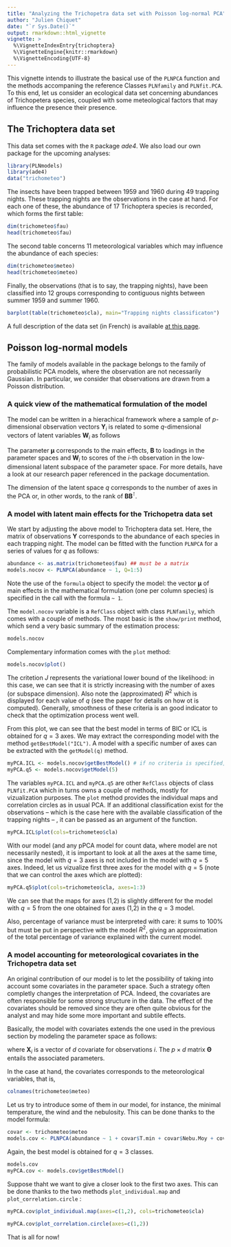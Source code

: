 ```yaml
---
title: "Analyzing the Trichopetra data set with Poisson log-normal PCA"
author: "Julien Chiquet"
date: "`r Sys.Date()`"
output: rmarkdown::html_vignette
vignette: >
  %\VignetteIndexEntry{trichoptera}
  %\VignetteEngine{knitr::rmarkdown}
  %\VignetteEncoding{UTF-8}
---
```


This vignette intends to illustrate the basical use of the `PLNPCA` function and the methods accompaning the reference Classes `PLNfamily` and `PLNfit.PCA`. To this end, let us consider an ecological data set concerning abundances of Trichopetera species, coupled with some meteological factors that may influence the presence their presence.

## The Trichoptera data set

This data set comes with the `R` package *ade4*. We also load our own package for the upcoming analyses:
```r
library(PLNmodels)
library(ade4)
data("trichometeo")
```

The insects have been trapped between 1959 and 1960 during 49 trapping nights. These trapping nights are the observations in the case at hand. For each one of these, the abundance of 17 Trichoptera species is recorded, which forms the first table:
```r
dim(trichometeo$fau)
head(trichometeo$fau)
```


The second table concerns 11 meteorological variables which may influence the abundance of each species:

```r
dim(trichometeo$meteo)
head(trichometeo$meteo)
```
Finally, the observations (that is to say, the trapping nights), have been classified into 12 groups corresponding to contiguous nights between summer 1959 and  summer 1960.

```r
barplot(table(trichometeo$cla), main="Trapping nights classificaton")
```

A full description of the data set (in French) is available  [at this page](http://pbil.univ-lyon1.fr/R/pdf/pps034.pdf).

## Poisson log-normal models

The family of models available in the package belongs to the family of probabilistic PCA models, where the observation are not necessarily Gaussian.  In particular, we consider that observations are drawn from a Poisson distribution.

### A quick view of the mathematical formulation of the model

The model can be written in a hierachical framework where a sample of $p$-dimensional observation vectors $\mathbf{Y}_i$ is related to some  $q$-dimensional vectors of latent variables $\mathbf{W}_i$ as follows
\begin{equation} 
  \label{eq:pca-model}
  \begin{array}{rcl}
    \text{latent space }  & \mathbf{W}_i \quad \text{i.i.d.} & \mathbf{W}_i \sim      \mathcal{N}(\mathbf{0}_q, \mathbf{I}_q)  \\
\text{parameter space } &   \mathbf{Z}_i|\mathbf{W}_i = {\boldsymbol\mu} + \mathbf{B}^\top \mathbf{W}_i  & \mathbf{Z}_i \sim \mathcal{N}({\boldsymbol\mu}, \mathbf{B}\mathbf{B}^\top) \\
  \text{observation space } &  Y_{ij} | Z_{ij} \quad \text{indep.} & Y_{ij} | Z_{ij} \sim \mathcal{P}\left(\exp\{Z_{ij}\}\right)
  \end{array}
\end{equation}

The parameter ${\boldsymbol\mu}$ corresponds to the main effects, $\mathbf{B}$ to \emph{rescaled} loadings in the parameter spaces and $\mathbf{W}_i$ to scores of the $i$-th observation in the low-dimensional latent subspace of the parameter space. For more details, have a look at our research paper referenced in the package documentation.

The dimension of the latent space $q$ corresponds to the number of axes in the PCA or, in other words, to the rank of $\mathbf{B}\mathbf{B}^\intercal$.

### A model with latent main effects for the Trichopetra data set

We start by adjusting the above model to Trichoptera data set. Here, the matrix of observations $\mathbf{Y}$ corresponds to the abundance of each species in each trapping night. The model can be fitted with the function `PLNPCA` for a series of values for $q$ as follows:

```r
abundance <- as.matrix(trichometeo$fau) ## must be a matrix
models.nocov <- PLNPCA(abundance ~ 1, Q=1:5)
```

Note the use of the `formula` object to specify the model: the vector $\boldsymbol\mu$ of main effects in the mathematical formulation (one per column species) is specified in the call with the formula `~ 1`.

The `model.nocov` variable is a  `RefClass` object with class `PLNfamily`, which comes with a couple of methods. The most basic is the `show/print` method, which send a very basic summary of the estimation process:

```r
models.nocov
```
Complementary information comes with the `plot` method:
```r
models.nocov$plot()
```

The critetion $J$ represents the variational lower bound of the likelihood: in this case, we can see that it is strictly increasing with the number of axes (or subspace dimension). Also note the (approximated) $R^2$ which is displayed for each value of $q$ (see the paper for details on how ot is computed). Generally, smoothness of these criteria is an good indicator to check that the optimization process went well.

From this plot, we can see that the best model in terms of BIC or ICL is obtained for $q=3$ axes. We may extract the corresponding model with the method `getBestModel("ICL")`. A model with a specific number of axes can be extracted with the `getModel(q)` method. 

```r
myPCA.ICL <- models.nocov$getBestModel() # if no criteria is specified, the best ICL is used
myPCA.q5 <- models.nocov$getModel(5) 
```

The variables `myPCA.ICL` and `myPCA.q5` are other `RefClass` objects of class `PLNfit.PCA` which in turns owns a couple of methods, mostly for vizualization purposes. The `plot` method provides the individual maps and correlation circles as in usual PCA. If an additional classification exist for the observations -- which is the case here with the available classification of the trapping nights -- , it can be passed as an argument of the function.

```r
myPCA.ICL$plot(cols=trichometeo$cla)
```

With our model (and any pPCA model for count data, where model are not necessarily nested), it is important to look at all the axes at the same time, since the model with $q=3$ axes is not included in the model with $q=5$ axes. Indeed, let us vizualize first three axes for the model with $q=5$ (note that we can control the axes which are plotted):

```r
myPCA.q5$plot(cols=trichometeo$cla, axes=1:3)
```

We can see that the maps for axes (1,2) is slightly different for the model with $q=5$ from the one obtained for axes (1,2) in the $q=3$ model. 

Also, percentage of variance must be interpreted with care: it sums to 100% but must be put in perspective with the model $R^2$, giving an approximation of the total percentage of variance explained with the current model.

### A model accounting for meteorological covariates in the Trichopetra data set

An original contribution of our model is to let the possibility of taking into account some covariates in the parameter space. Such a strategy often completly changes the interpretation of PCA. Indeed, the covariates are often responsible for some strong structure in the data. The effect of the covariates should be removed since they are often quite obvious for the analyst and may hide some more important and subtile effects.

Basically, the model with covariates extends the one used in the previous section by modeling the parameter space as follows:

\begin{equation} 
  \mathbf{Z}_i|\mathbf{W}_i = {\boldsymbol\mu} + {\boldsymbol\Theta} \mathbf{X}_i^\intercal +    \mathbf{B}^\top \mathbf{W}_i, \quad \mathbf{Z}_i \sim \mathcal{N}({\boldsymbol\mu} + {\boldsymbol\Theta} \mathbf{X}_i^\intercal, \mathbf{B}\mathbf{B}^\top),
\end{equation}

where $\mathbf{X}_i$ is a vector of $d$ covariate for observations $i$. The $p \times d$ matrix  $\boldsymbol\Theta$ entails the associated parameters.

In the case at hand, the covariates corresponds to the meteorological variables, that is, 

```r
colnames(trichometeo$meteo)
```

Let us try to introduce some of them in our model, for instance, the minimal temperature, the wind and the nebulosity. This can be done thanks to the model formula:
```r
covar <- trichometeo$meteo
models.cov <- PLNPCA(abundance ~ 1 + covar$T.min + covar$Nebu.Moy + covar$Vent, Q=1:5)
```

Again, the best model is obtained for $q=3$ classes.

```r
models.cov
myPCA.cov <- models.cov$getBestModel()
```

Suppose thaht we want to give a closer look to the first two axes. This can be done thanks to the two methods `plot_individual.map` and `plot_correlation.circle` :

```r
myPCA.cov$plot_individual.map(axes=c(1,2), cols=trichometeo$cla)
```

```r
myPCA.cov$plot_correlation.circle(axes=c(1,2))
```

That is all for now!
